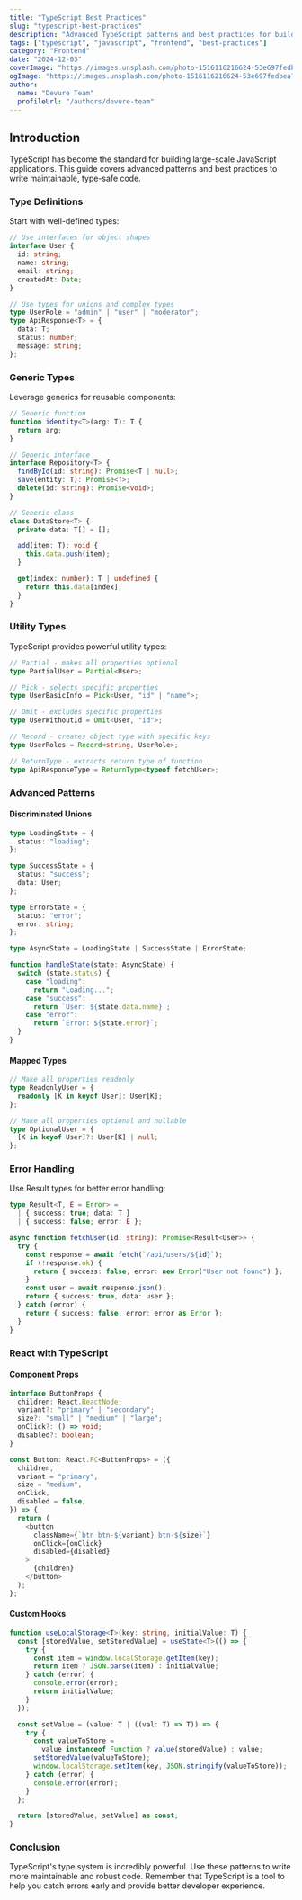 ```yaml
---
title: "TypeScript Best Practices"
slug: "typescript-best-practices"
description: "Advanced TypeScript patterns and best practices for building maintainable applications."
tags: ["typescript", "javascript", "frontend", "best-practices"]
category: "Frontend"
date: "2024-12-03"
coverImage: "https://images.unsplash.com/photo-1516116216624-53e697fedbea?w=800&h=600&fit=crop&crop=center"
ogImage: "https://images.unsplash.com/photo-1516116216624-53e697fedbea?w=1200&h=630&fit=crop&crop=center"
author:
  name: "Devure Team"
  profileUrl: "/authors/devure-team"
---
```


## Introduction

TypeScript has become the standard for building large-scale JavaScript applications. This guide covers advanced patterns and best practices to write maintainable, type-safe code.

### Type Definitions

Start with well-defined types:

```typescript
// Use interfaces for object shapes
interface User {
  id: string;
  name: string;
  email: string;
  createdAt: Date;
}

// Use types for unions and complex types
type UserRole = "admin" | "user" | "moderator";
type ApiResponse<T> = {
  data: T;
  status: number;
  message: string;
};
```

### Generic Types

Leverage generics for reusable components:

```typescript
// Generic function
function identity<T>(arg: T): T {
  return arg;
}

// Generic interface
interface Repository<T> {
  findById(id: string): Promise<T | null>;
  save(entity: T): Promise<T>;
  delete(id: string): Promise<void>;
}

// Generic class
class DataStore<T> {
  private data: T[] = [];

  add(item: T): void {
    this.data.push(item);
  }

  get(index: number): T | undefined {
    return this.data[index];
  }
}
```

### Utility Types

TypeScript provides powerful utility types:

```typescript
// Partial - makes all properties optional
type PartialUser = Partial<User>;

// Pick - selects specific properties
type UserBasicInfo = Pick<User, "id" | "name">;

// Omit - excludes specific properties
type UserWithoutId = Omit<User, "id">;

// Record - creates object type with specific keys
type UserRoles = Record<string, UserRole>;

// ReturnType - extracts return type of function
type ApiResponseType = ReturnType<typeof fetchUser>;
```

### Advanced Patterns

#### Discriminated Unions

```typescript
type LoadingState = {
  status: "loading";
};

type SuccessState = {
  status: "success";
  data: User;
};

type ErrorState = {
  status: "error";
  error: string;
};

type AsyncState = LoadingState | SuccessState | ErrorState;

function handleState(state: AsyncState) {
  switch (state.status) {
    case "loading":
      return "Loading...";
    case "success":
      return `User: ${state.data.name}`;
    case "error":
      return `Error: ${state.error}`;
  }
}
```

#### Mapped Types

```typescript
// Make all properties readonly
type ReadonlyUser = {
  readonly [K in keyof User]: User[K];
};

// Make all properties optional and nullable
type OptionalUser = {
  [K in keyof User]?: User[K] | null;
};
```

### Error Handling

Use Result types for better error handling:

```typescript
type Result<T, E = Error> =
  | { success: true; data: T }
  | { success: false; error: E };

async function fetchUser(id: string): Promise<Result<User>> {
  try {
    const response = await fetch(`/api/users/${id}`);
    if (!response.ok) {
      return { success: false, error: new Error("User not found") };
    }
    const user = await response.json();
    return { success: true, data: user };
  } catch (error) {
    return { success: false, error: error as Error };
  }
}
```

### React with TypeScript

#### Component Props

```typescript
interface ButtonProps {
  children: React.ReactNode;
  variant?: "primary" | "secondary";
  size?: "small" | "medium" | "large";
  onClick?: () => void;
  disabled?: boolean;
}

const Button: React.FC<ButtonProps> = ({
  children,
  variant = "primary",
  size = "medium",
  onClick,
  disabled = false,
}) => {
  return (
    <button
      className={`btn btn-${variant} btn-${size}`}
      onClick={onClick}
      disabled={disabled}
    >
      {children}
    </button>
  );
};
```

#### Custom Hooks

```typescript
function useLocalStorage<T>(key: string, initialValue: T) {
  const [storedValue, setStoredValue] = useState<T>(() => {
    try {
      const item = window.localStorage.getItem(key);
      return item ? JSON.parse(item) : initialValue;
    } catch (error) {
      console.error(error);
      return initialValue;
    }
  });

  const setValue = (value: T | ((val: T) => T)) => {
    try {
      const valueToStore =
        value instanceof Function ? value(storedValue) : value;
      setStoredValue(valueToStore);
      window.localStorage.setItem(key, JSON.stringify(valueToStore));
    } catch (error) {
      console.error(error);
    }
  };

  return [storedValue, setValue] as const;
}
```

### Conclusion

TypeScript's type system is incredibly powerful. Use these patterns to write more maintainable and robust code. Remember that TypeScript is a tool to help you catch errors early and provide better developer experience.
